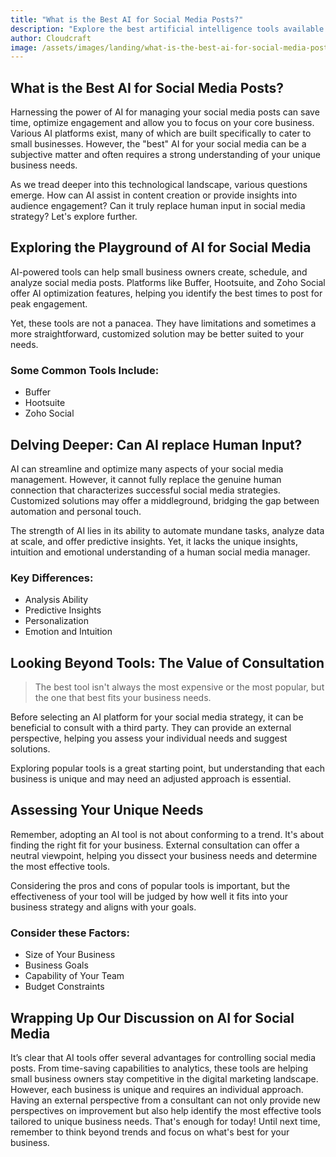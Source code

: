 ```yaml
---
title: "What is the Best AI for Social Media Posts?"
description: "Explore the best artificial intelligence tools available for managing and scheduling social media posts, designed specifically for small business owners within the retail or service industry. "
author: Cloudcraft
image: /assets/images/landing/what-is-the-best-ai-for-social-media-posts.jpg
---
```


## What is the Best AI for Social Media Posts?

Harnessing the power of AI for managing your social media posts can save time, optimize engagement and allow you to focus on your core business. Various AI platforms exist, many of which are built specifically to cater to small businesses. However, the "best" AI for your social media can be a subjective matter and often requires a strong understanding of your unique business needs.

As we tread deeper into this technological landscape, various questions emerge. How can AI assist in content creation or provide insights into audience engagement? Can it truly replace human input in social media strategy? Let's explore further.

<ServicesBlurb />

## Exploring the Playground of AI for Social Media

AI-powered tools can help small business owners create, schedule, and analyze social media posts. Platforms like Buffer, Hootsuite, and Zoho Social offer AI optimization features, helping you identify the best times to post for peak engagement.

Yet, these tools are not a panacea. They have limitations and sometimes a more straightforward, customized solution may be better suited to your needs.

### Some Common Tools Include:

 * Buffer
 * Hootsuite
 * Zoho Social

## Delving Deeper: Can AI replace Human Input?

AI can streamline and optimize many aspects of your social media management. However, it cannot fully replace the genuine human connection that characterizes successful social media strategies. Customized solutions may offer a middleground, bridging the gap between automation and personal touch.

The strength of AI lies in its ability to automate mundane tasks, analyze data at scale, and offer predictive insights. Yet, it lacks the unique insights, intuition and emotional understanding of a human social media manager.

### Key Differences:

 * Analysis Ability 
 * Predictive Insights
 * Personalization
 * Emotion and Intuition

<GetStartedBlurb />

## Looking Beyond Tools: The Value of Consultation

<blockquote>The best tool isn't always the most expensive or the most popular, but the one that best fits your business needs.</blockquote>

Before selecting an AI platform for your social media strategy, it can be beneficial to consult with a third party. They can provide an external perspective, helping you assess your individual needs and suggest solutions. 

Exploring popular tools is a great starting point, but understanding that each business is unique and may need an adjusted approach is essential.

## Assessing Your Unique Needs

Remember, adopting an AI tool is not about conforming to a trend. It's about finding the right fit for your business. External consultation can offer a neutral viewpoint, helping you dissect your business needs and determine the most effective tools.

Considering the pros and cons of popular tools is important, but the effectiveness of your tool will be judged by how well it fits into your business strategy and aligns with your goals.

### Consider these Factors:

 * Size of Your Business
 * Business Goals
 * Capability of Your Team
 * Budget Constraints

## Wrapping Up Our Discussion on AI for Social Media

It’s clear that AI tools offer several advantages for controlling social media posts. From time-saving capabilities to analytics, these tools are helping small business owners stay competitive in the digital marketing landscape. However, each business is unique and requires an individual approach. Having an external perspective from a consultant can not only provide new perspectives on improvement but also help identify the most effective tools tailored to unique business needs. That's enough for today! Until next time, remember to think beyond trends and focus on what's best for your business.